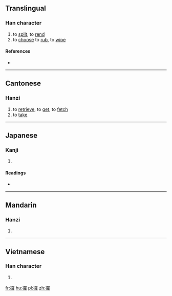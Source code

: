 ==Translingual==

===Han character===
{{Han char|rn=64|rad=手|as=19|sn=22|four=|canj=QWLG|ids=⿰扌羅}}

# to [[split]], to [[rend]]
# to [[choose]] to [[rub]], to [[wipe]]

====References====
* {{Han ref|kx=0464.090|dkj=13022|dj=0813.070|hdz=31990.050|uh=651E|ud=25886}}

----

==Cantonese==

===Hanzi===
{{yue-hanzi|jyut=[[lo2]], [[lo1]]|y=lo2, lo1}}

# to [[retrieve]], to [[get]], to [[fetch]]
# to [[take]]

----

==Japanese==

===Kanji===
{{ja-kanji|grade=|rs=手19}}

# {{defn|lang=ja|sort=手19}}

====Readings====
* {{ja-readings|on=[[ら]] (ra)|kun=[[えらぶ]] (erabu), [[さく]] (saku)}}

----

==Mandarin==

===Hanzi===
{{cmn-hanzi|pin=[[luó]] ([[luo2]]), [[luǒ]] ([[luo3]]),|wg=lo<sup>2</sup>, lo<sup>3</sup>}}

# {{defn|lang=cmn|sort=手19}}

----

==Vietnamese==

===Han character===
{{vi-readings|rs=手19| hanviet = rà}}

# {{defn|lang=vi|sort=手19}}

[[fr:攞]]
[[hu:攞]]
[[pl:攞]]
[[zh:攞]]